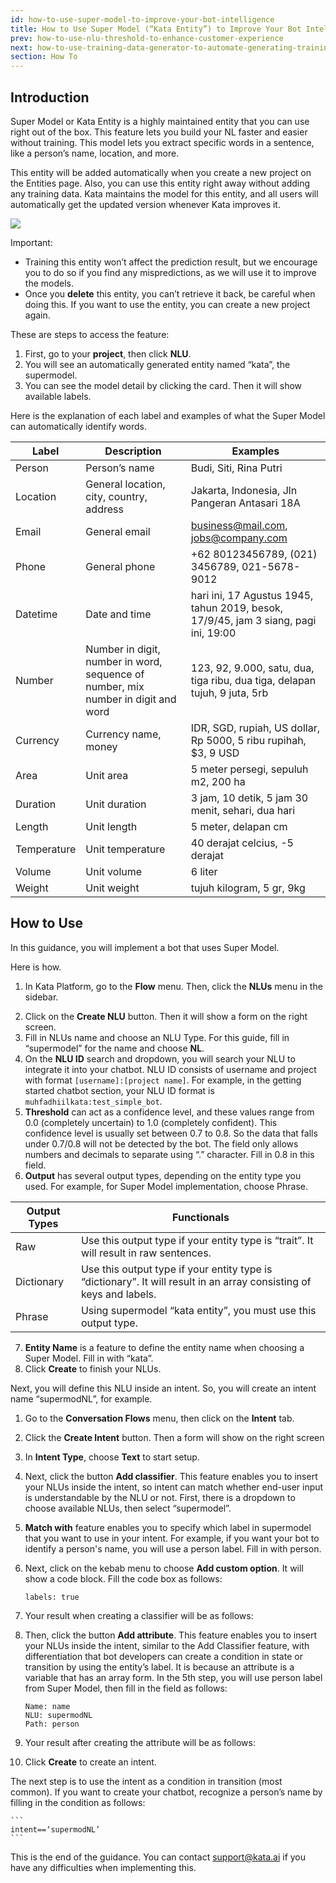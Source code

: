 ```yaml
---
id: how-to-use-super-model-to-improve-your-bot-intelligence
title: How to Use Super Model (“Kata Entity”) to Improve Your Bot Intelligence
prev: how-to-use-nlu-threshold-to-enhance-customer-experience
next: how-to-use-training-data-generator-to-automate-generating-training-data
section: How To
---
```


## Introduction

Super Model or Kata Entity is a highly maintained entity that you can use right out of the box. This feature lets you build your NL faster and easier without training. This model lets you extract specific words in a sentence, like a person’s name, location, and more.

This entity will be added automatically when you create a new project on the Entities page. Also, you can use this entity right away without adding any training data. Kata maintains the model for this entity, and all users will automatically get the updated version whenever Kata improves it.

<div className="info">
    <img className="borderless" src="/assets/images/icon-info.svg" />
    <div>
        <p>Important:<ul><li>Training this entity won’t affect the prediction result, but we encourage you to do so if you find any mispredictions, as we will use it to improve the models.</li> <li>Once you <b>delete</b> this entity, you can’t retrieve it back, be careful when doing this. If you want to use the entity, you can create a new project again.</li></ul></p>
    </div>
</div>

These are steps to access the feature:

1. First, go to your **project**, then click **NLU**.
2. You will see an automatically generated entity named “kata”, the supermodel.
3. You can see the model detail by clicking the card. Then it will show available labels.

Here is the explanation of each label and examples of what the Super Model can automatically identify words.

| Label       | Description                                                                       | Examples                                                                            |
| ----------- | --------------------------------------------------------------------------------- | ----------------------------------------------------------------------------------- |
| Person      | Person’s name                                                                     | Budi, Siti, Rina Putri                                                              |
| Location    | General location, city, country, address                                          | Jakarta, Indonesia, Jln Pangeran Antasari 18A                                       |
| Email       | General email                                                                     | business@mail.com, jobs@company.com                                                 |
| Phone       | General phone                                                                     | +62 80123456789, (021) 3456789, 021-5678-9012                                       |
| Datetime    | Date and time                                                                     | hari ini, 17 Agustus 1945, tahun 2019, besok, 17/9/45, jam 3 siang, pagi ini, 19:00 |
| Number      | Number in digit, number in word, sequence of number, mix number in digit and word | 123, 92, 9.000, satu, dua, tiga ribu, dua tiga, delapan tujuh, 9 juta, 5rb          |
| Currency    | Currency name, money                                                              | IDR, SGD, rupiah, US dollar, Rp 5000, 5 ribu rupihah, $3, 9 USD                     |
| Area        | Unit area                                                                         | 5 meter persegi, sepuluh m2, 200 ha                                                 |
| Duration    | Unit duration                                                                     | 3 jam, 10 detik, 5 jam 30 menit, sehari, dua hari                                   |
| Length      | Unit length                                                                       | 5 meter, delapan cm                                                                 |
| Temperature | Unit temperature                                                                  | 40 derajat celcius, -5 derajat                                                      |
| Volume      | Unit volume                                                                       | 6 liter                                                                             |
| Weight      | Unit weight                                                                       | tujuh kilogram, 5 gr, 9kg                                                           |

## How to Use

In this guidance, you will implement a bot that uses Super Model.

Here is how.

1. In Kata Platform, go to the **Flow** menu. Then, click the **NLUs** menu in the sidebar.

<ImageWrapper>
  <FigureImage
    alt="Image 1 Alt"
    src="/assets/images/products/kata-platform/how-to/how-to-use-super-model-to-improve-your-bot-intelligence/image1.webp"
    caption={{ title: 'Figure 1', description: 'NLUs position in sidebar.' }}
    layout="responsive"
  />
</ImageWrapper>

2. Click on the **Create NLU** button. Then it will show a form on the right screen.
3. Fill in NLUs name and choose an NLU Type. For this guide, fill in “supermodel” for the name and choose **NL**.
4. On the **NLU ID** search and dropdown, you will search your NLU to integrate it into your chatbot. NLU ID consists of username and project with format `[username]:[project name]`. For example, in the getting started chatbot section, your NLU ID format is `muhfadhiilkata:test_simple_bot`.
5. **Threshold** can act as a confidence level, and these values range from 0.0 (completely uncertain) to 1.0 (completely confident). This confidence level is usually set between 0.7 to 0.8. So the data that falls under 0.7/0.8 will not be detected by the bot. The field only allows numbers and decimals to separate using “.” character. Fill in 0.8 in this field.
6. **Output** has several output types, depending on the entity type you used. For example, for Super Model implementation, choose Phrase.

| Output Types | Functionals                                                                                                         |
| ------------ | ------------------------------------------------------------------------------------------------------------------- |
| Raw          | Use this output type if your entity type is “trait”. It will result in raw sentences.                               |
| Dictionary   | Use this output type if your entity type is “dictionary”. It will result in an array consisting of keys and labels. |
| Phrase       | Using supermodel “kata entity”, you must use this output type.                                                      |

7. **Entity Name** is a feature to define the entity name when choosing a Super Model. Fill in with “kata”.
8. Click **Create** to finish your NLUs.

Next, you will define this NLU inside an intent. So, you will create an intent name “supermodNL”, for example.

1. Go to the **Conversation Flows** menu, then click on the **Intent** tab.

<ImageWrapper>
  <FigureImage
    alt="Image 2 Alt"
    src="/assets/images/products/kata-platform/how-to/how-to-use-super-model-to-improve-your-bot-intelligence/image2.webp"
    caption={{ title: 'Figure 2', description: 'Intent tab position.' }}
    layout="responsive"
  />
</ImageWrapper>

2. Click the **Create Intent** button. Then a form will show on the right screen
3. In **Intent Type**, choose **Text** to start setup.
4. Next, click the button **Add classifier**. This feature enables you to insert your NLUs inside the intent, so intent can match whether end-user input is understandable by the NLU or not. First, there is a dropdown to choose available NLUs, then select “supermodel”.
5. **Match with** feature enables you to specify which label in supermodel that you want to use in your intent. For example, if you want your bot to identify a person's name, you will use a person label. Fill in with person.
6. Next, click on the kebab menu to choose **Add custom option**. It will show a code block. Fill the code box as follows:

    ```
    labels: true
    ```

7. Your result when creating a classifier will be as follows:

<ImageWrapper>
  <FigureImage
    alt="Image 3 Alt"
    src="/assets/images/products/kata-platform/how-to/how-to-use-super-model-to-improve-your-bot-intelligence/image3.webp"
    caption={{ title: 'Figure 3', description: 'Add classifier example.' }}
    layout="responsive"
  />
</ImageWrapper>

8. Then, click the button **Add attribute**. This feature enables you to insert your NLUs inside the intent, similar to the Add Classifier feature, with differentiation that bot developers can create a condition in state or transition by using the entity’s label. It is because an attribute is a variable that has an array form. In the 5th step, you will use person label from Super Model, then fill in the field as follows:

    ```
    Name: name
    NLU: supermodNL
    Path: person
    ```

9. Your result after creating the attribute will be as follows:

<ImageWrapper>
  <FigureImage
    alt="Image 4 Alt"
    src="/assets/images/products/kata-platform/how-to/how-to-use-super-model-to-improve-your-bot-intelligence/image3.webp"
    caption={{ title: 'Figure 4', description: 'Add attribute example.' }}
    layout="responsive"
  />
</ImageWrapper>

10. Click **Create** to create an intent.

The next step is to use the intent as a condition in transition (most common). If you want to create your chatbot, recognize a person’s name by filling in the condition as follows:

    ```
    intent==‘supermodNL’
    ```

This is the end of the guidance. You can contact <a href="mailto:support@kata.ai">support@kata.ai</a> if you have any difficulties when implementing this.
